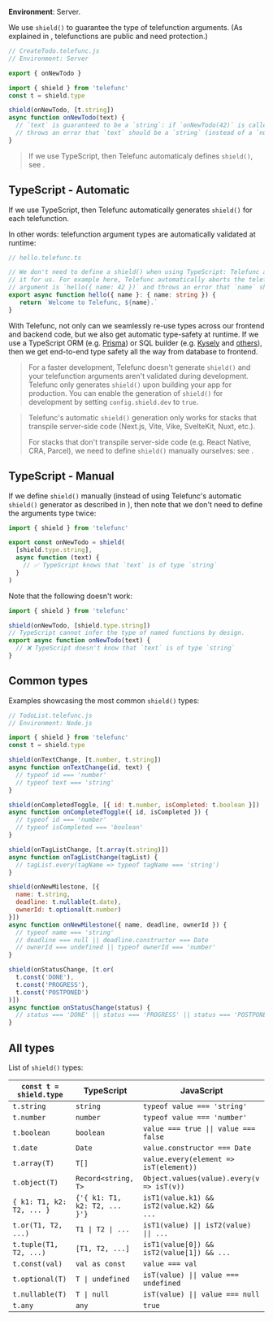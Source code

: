 
**Environment**: Server.

We use `shield()` to guarantee the type of telefunction arguments. (As explained in <Link href="/RPC" />,
telefunctions are public and need protection.)

```js
// CreateTodo.telefunc.js
// Environment: Server

export { onNewTodo }

import { shield } from 'telefunc'
const t = shield.type

shield(onNewTodo, [t.string])
async function onNewTodo(text) {
  // `text` is guaranteed to be a `string`: if `onNewTodo(42)` is called then Telefunc
  // throws an error that `text` should be a `string` (instead of a `number`)
}
```

> If we use TypeScript, then Telefunc automaticaly defines `shield()`, see <Link href="#typescript-automatic" />.


## TypeScript - Automatic

If we use TypeScript, then Telefunc automatically generates `shield()` for each telefunction.

In other words: telefunction argument types are automatically validated at runtime:

```ts
// hello.telefunc.ts

// We don't need to define a shield() when using TypeScript: Telefunc automatically generates
// it for us. For example here, Telefunc automatically aborts the telefunction call if the
// argument is `hello({ name: 42 })` and throws an error that `name` should be a `number`.
export async function hello({ name }: { name: string }) {
   return `Welcome to Telefunc, ${name}.`
}
```

With Telefunc, not only can we seamlessly re-use types across our frontend and backend code, but we also get automatic type-safety at runtime. If we use a TypeScript ORM (e.g. [Prisma](https://www.prisma.io/)) or SQL builder (e.g. [Kysely](https://github.com/koskimas/kysely) and [others](https://github.com/stars/brillout/lists/sql)), then we get end-to-end type safety all the way from database to frontend.

> For a faster development, Telefunc doesn't generate `shield()` and your telefunction arguments aren't validated during development.
> Telefunc only generates `shield()` upon building your app for production.
> You can enable the generation of `shield()` for development by setting <Link href="/shield-config">`config.shield.dev`</Link> to `true`.

> Telefunc's automatic `shield()` generation only works for stacks that transpile server-side code (Next.js, Vite, Vike, SvelteKit, Nuxt, etc.).
>
> For stacks that don't transpile server-side code (e.g. React Native, CRA, Parcel), we need to define `shield()` manually ourselves: see <Link href="#typescript-manual" />.


## TypeScript - Manual

If we define `shield()` manually (instead of using Telefunc's automatic `shield()` generator as described in <Link href="#typescript-automatic" />), then note that we don't need to define the arguments type twice:

```ts
import { shield } from 'telefunc'

export const onNewTodo = shield(
  [shield.type.string],
  async function (text) {
    // ✅ TypeScript knows that `text` is of type `string`
  }
)
```

Note that the following doesn't work:

```ts
import { shield } from 'telefunc'

shield(onNewTodo, [shield.type.string])
// TypeScript cannot infer the type of named functions by design.
export async function onNewTodo(text) {
  // ❌ TypeScript doesn't know that `text` is of type `string`
}
```


## Common types

Examples showcasing the most common `shield()` types:

```js
// TodoList.telefunc.js
// Environment: Node.js

import { shield } from 'telefunc'
const t = shield.type

shield(onTextChange, [t.number, t.string])
async function onTextChange(id, text) {
  // typeof id === 'number'
  // typeof text === 'string'
}

shield(onCompletedToggle, [{ id: t.number, isCompleted: t.boolean }])
async function onCompletedToggle({ id, isCompleted }) {
  // typeof id === 'number'
  // typeof isCompleted === 'boolean'
}

shield(onTagListChange, [t.array(t.string)])
async function onTagListChange(tagList) {
  // tagList.every(tagName => typeof tagName === 'string')
}

shield(onNewMilestone, [{
  name: t.string,
  deadline: t.nullable(t.date),
  ownerId: t.optional(t.number)
}])
async function onNewMilestone({ name, deadline, ownerId }) {
  // typeof name === 'string'
  // deadline === null || deadline.constructor === Date
  // ownerId === undefined || typeof ownerId === 'number'
}

shield(onStatusChange, [t.or(
  t.const('DONE'),
  t.const('PROGRESS'),
  t.const('POSTPONED')
)])
async function onStatusChange(status) {
  // status === 'DONE' || status === 'PROGRESS' || status === 'POSTPONED'
}
```


## All types

List of `shield()` types:

`const t = shield.type` | TypeScript | JavaScript
-|-|-
`t.string` | `string` | `typeof value === 'string'`
`t.number` | `number` | `typeof value === 'number'`
`t.boolean` | `boolean` | <code>value === true &#x7c;&#x7c; value === false</code>
`t.date` | `Date` | `value.constructor === Date`
`t.array(T)` | `T[]` | `value.every(element => isT(element))`
`t.object(T)` | `Record<string, T>` | `Object.values(value).every(v => isT(v))`
`{ k1: T1, k2: T2, ... }` | <code>{'{ k1: T1, k2: T2, ... }'}</code> | <code>isT1(value.k1) && isT2(value.k2) && ...</code>
`t.or(T1, T2, ...)` | <code>T1 &#x7c; T2 &#x7c; ...</code> | <code>isT1(value) &#x7c;&#x7c; isT2(value) &#x7c;&#x7c; ...</code>
`t.tuple(T1, T2, ...)` | `[T1, T2, ...]` | `isT1(value[0]) && isT2(value[1]) && ...`
`t.const(val)` | `val as const` | `value === val`
`t.optional(T)` | <code>T &#x7c; undefined</code> | <code>isT(value) &#x7c;&#x7c; value === undefined</code>
`t.nullable(T)` | <code>T &#x7c; null</code> | <code>isT(value) &#x7c;&#x7c; value === null</code>
`t.any` | `any` | `true`
